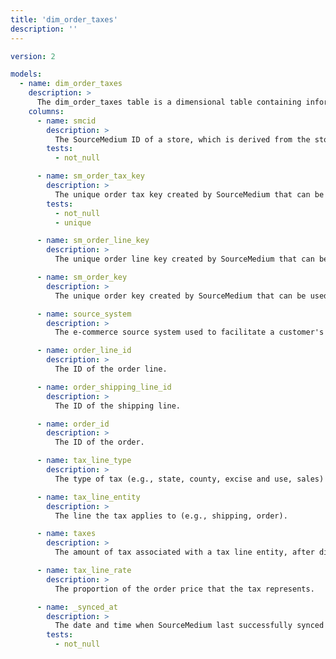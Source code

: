 ```yaml
---
title: 'dim_order_taxes'
description: ''
---
```


```yaml
version: 2

models:
  - name: dim_order_taxes
    description: >
      The dim_order_taxes table is a dimensional table containing information about taxes applied to orders.
    columns:
      - name: smcid
        description: >
          The SourceMedium ID of a store, which is derived from the store's myshopify.com domain.
        tests:
          - not_null

      - name: sm_order_tax_key
        description: >
          The unique order tax key created by SourceMedium that can be used to join order tax dimensions to related tables.
        tests:
          - not_null
          - unique

      - name: sm_order_line_key
        description: >
          The unique order line key created by SourceMedium that can be used to join order line dimensions to related tables.

      - name: sm_order_key
        description: >
          The unique order key created by SourceMedium that can be used to join order dimensions to related tables.

      - name: source_system
        description: >
          The e-commerce source system used to facilitate a customer's order.

      - name: order_line_id
        description: >
          The ID of the order line.

      - name: order_shipping_line_id
        description: >
          The ID of the shipping line.

      - name: order_id
        description: >
          The ID of the order.

      - name: tax_line_type
        description: >
          The type of tax (e.g., state, county, excise and use, sales) applied to an order line.

      - name: tax_line_entity
        description: >
          The line the tax applies to (e.g., shipping, order).

      - name: taxes
        description: >
          The amount of tax associated with a tax line entity, after discounts and before returns.

      - name: tax_line_rate
        description: >
          The proportion of the order price that the tax represents.

      - name: _synced_at
        description: >
          The date and time when SourceMedium last successfully synced the row of data.
        tests:
          - not_null
```